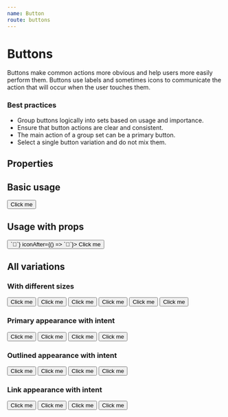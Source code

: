```yaml
---
name: Button
route: buttons
---
```



# Buttons

Buttons make common actions more obvious and help users more easily perform them. Buttons use labels and sometimes icons to communicate
the action that will occur when the user touches them.

### Best practices

- Group buttons logically into sets based on usage and importance.
- Ensure that button actions are clear and consistent.
- The main action of a group set can be a primary button.
- Select a single button variation and do not mix them.

## Properties

<Props of={Button} />

## Basic usage

<Playground>
	<Button>Click me</Button>
</Playground>

## Usage with props

<Playground>
	<Button intent="warning" scale="big" margin={30} iconBefore={() => `🎄`} iconAfter={() => `🎄`}>
		Click me
	</Button>
</Playground>

## All variations

### With different sizes

<Button mr={15} scale="small">
	Click me
</Button>
<Button mr={15} scale="normal">
	Click me
</Button>
<Button mr={15} scale="big">
	Click me
</Button>
<Button mr={15} appearance="link" scale="small">
	Click me
</Button>
<Button mr={15} appearance="link" scale="normal">
	Click me
</Button>
<Button mr={15} appearance="link" scale="big">
	Click me
</Button>

### Primary appearance with intent

<Button mr={15} intent="none">
	Click me
</Button>
<Button mr={15} intent="success">
	Click me
</Button>
<Button mr={15} intent="warning">
	Click me
</Button>
<Button mr={15} intent="danger">
	Click me
</Button>

### Outlined appearance with intent

<Button mr={15} appearance="outlined" intent="none">
	Click me
</Button>
<Button mr={15} appearance="outlined" intent="success">
	Click me
</Button>
<Button mr={15} appearance="outlined" intent="warning">
	Click me
</Button>
<Button mr={15} appearance="outlined" intent="danger">
	Click me
</Button>

### Link appearance with intent

<Button mr={15} appearance="link" intent="none">
	Click me
</Button>
<Button mr={15} appearance="link" intent="success">
	Click me
</Button>
<Button mr={15} appearance="link" intent="warning">
	Click me
</Button>
<Button mr={15} appearance="link" intent="danger">
	Click me
</Button>

